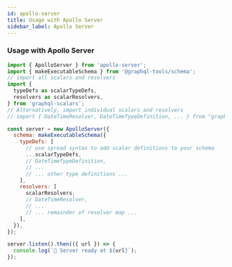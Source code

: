 ```yaml
---
id: apollo-server
title: Usage with Apollo Server
sidebar_label: Apollo Server
---
```


### Usage with Apollo Server

```javascript
import { ApolloServer } from 'apollo-server';
import { makeExecutableSchema } from '@graphql-tools/schema';
// import all scalars and resolvers
import {
  typeDefs as scalarTypeDefs,
  resolvers as scalarResolvers,
} from 'graphql-scalars';
// Alternatively, import individual scalars and resolvers
// import { DateTimeResolver, DateTimeTypeDefinition, ... } from "graphql-scalars"

const server = new ApolloServer({
  schema: makeExecutableSchema({
    typeDefs: [
      // use spread syntax to add scalar definitions to your schema
      ...scalarTypeDefs,
      // DateTimeTypeDefinition,
      // ...
      // ... other type definitions ...
    ],
    resolvers: [
      scalarResolvers,
      // DateTimeResolver,
      // ...
      // ... remainder of resolver map ...
    ],
  }),
});

server.listen().then(({ url }) => {
  console.log(`🚀 Server ready at ${url}`);
});
```
